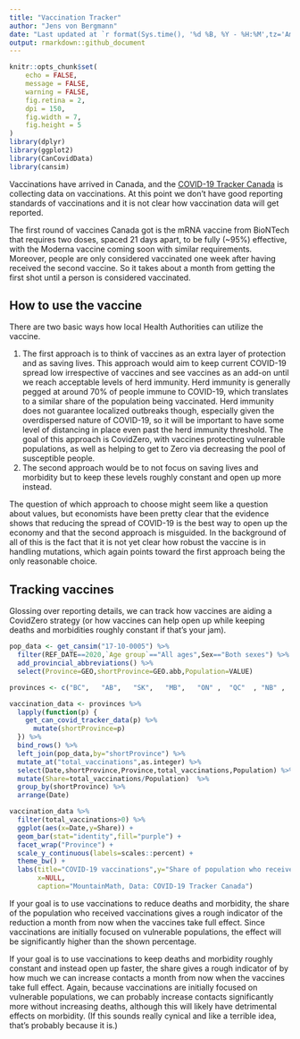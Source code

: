 ```yaml
---
title: "Vaccination Tracker"
author: "Jens von Bergmann"
date: "Last updated at `r format(Sys.time(), '%d %B, %Y - %H:%M',tz='America/Vancouver')`"
output: rmarkdown::github_document
---
```


```r
knitr::opts_chunk$set(
	echo = FALSE,
	message = FALSE,
	warning = FALSE,
	fig.retina = 2,
	dpi = 150,
	fig.width = 7,
	fig.height = 5
)
library(dplyr)
library(ggplot2)
library(CanCovidData)
library(cansim)
```

Vaccinations have arrived in Canada, and the [COVID-19 Tracker Canada](https://covid19tracker.ca) is collecting data on vaccinations. At this point we don't have good reporting standards of vaccinations and it is not clear how vaccination data will get reported.

The first round of vaccines Canada got is the mRNA vaccine from BioNTech that requires two doses, spaced 21 days apart, to be fully (~95%) effective, with the Moderna vaccine coming soon with similar requirements. Moreover, people are only considered vaccinated one week after having received the second vaccine. So it takes about a month from getting the first shot until a person is considered vaccinated.

## How to use the vaccine
There are two basic ways how local Health Authorities can utilize the vaccine. 

1. The first approach is to think of vaccines as an extra layer of protection and as saving lives. This approach would aim to keep current COVID-19 spread low irrespective of vaccines and see vaccines as an add-on until we reach acceptable levels of herd immunity. Herd immunity is generally pegged at around 70% of people immune to COVID-19, which translates to a similar share of the population being vaccinated. Herd immunity does not guarantee localized outbreaks though, especially given the overdispersed nature of COVID-19, so it will be important to have some level of distancing in place even past the herd immunity threshold. The goal of this approach is CovidZero, with vaccines protecting vulnerable populations, as well as helping to get to Zero via decreasing the pool of susceptible people.
2. The second approach would be to not focus on saving lives and morbidity but to keep these levels roughly constant and open up more instead.

The question of which approach to choose might seem like a question about values, but economists have been pretty clear that the evidence shows that reducing the spread of COVID-19 is the best way to open up the economy and that the second approach is misguided. In the background of all of this is the fact that it is not yet clear how robust the vaccine is in handling mutations, which again points toward the first approach being the only reasonable choice.

## Tracking vaccines
Glossing over reporting details, we can track how vaccines are aiding a CovidZero strategy (or how vaccines can help open up while keeping deaths and morbidities roughly constant if that's your jam).

```r
pop_data <- get_cansim("17-10-0005") %>%
  filter(REF_DATE==2020,`Age group`=="All ages",Sex=="Both sexes") %>%
  add_provincial_abbreviations() %>%
  select(Province=GEO,shortProvince=GEO.abb,Population=VALUE)

provinces <- c("BC",   "AB",   "SK",   "MB",   "ON" ,  "QC"  , "NB" ,  "PE" ,  "NS",   "NL")

vaccination_data <- provinces %>% 
  lapply(function(p) {
    get_can_covid_tracker_data(p) %>%
      mutate(shortProvince=p)
  }) %>%
  bind_rows() %>%
  left_join(pop_data,by="shortProvince") %>% 
  mutate_at("total_vaccinations",as.integer) %>% 
  select(Date,shortProvince,Province,total_vaccinations,Population) %>% 
  mutate(Share=total_vaccinations/Population)  %>%
  group_by(shortProvince) %>%
  arrange(Date)
```



```r
vaccination_data %>%
  filter(total_vaccinations>0) %>%
  ggplot(aes(x=Date,y=Share)) +
  geom_bar(stat="identity",fill="purple") +
  facet_wrap("Province") +
  scale_y_continuous(labels=scales::percent) +
  theme_bw() +
  labs(title="COVID-19 vaccinations",y="Share of population who received the first dose",
       x=NULL,
       caption="MountainMath, Data: COVID-19 Tracker Canada")
```

If your goal is to use vaccinations to reduce deaths and morbidity, the share of the population who received vaccinations gives a rough indicator of the reduction a month from now when the vaccines take full effect. Since vaccinations are initially focused on vulnerable populations, the effect will be significantly higher than the shown percentage.

If your goal is to use vaccinations to keep deaths and morbidity roughly constant and instead open up faster, the share gives a rough indicator of by how much we can increase contacts a month from now when the vaccines take full effect. Again, because vaccinations are initially focused on vulnerable populations, we can probably increase contacts significantly more without increasing deaths, although this will likely have detrimental effects on morbidity. (If this sounds really cynical and like a terrible idea, that's probably because it is.)




